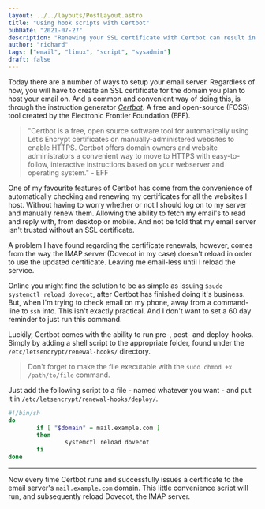 ```yaml
---
layout: ../../layouts/PostLayout.astro
title: "Using hook scripts with Certbot"
pubDate: "2021-07-27"
description: "Renewing your SSL certificate with Certbot can result in a domain's servers not applying the updated certificate. This quick post will go through a basic way of reloading services with deploy-hooks."
author: "richard"
tags: ["email", "linux", "script", "sysadmin"]
draft: false
---
```


Today there are a number of ways to setup your email server. Regardless of how, you will have to create an SSL certificate for the domain you plan to host your email on. And a common and convenient way of doing this, is through the instruction generator [_Certbot_](https://certbot.eff.org/). A free and open-source (FOSS) tool created by the Electronic Frontier Foundation (EFF).

> "Certbot is a free, open source software tool for automatically using Let’s Encrypt certificates on manually-administered websites to enable HTTPS. Certbot offers domain owners and website administrators a convenient way to move to HTTPS with easy-to-follow, interactive instructions based on your webserver and operating system." - EFF

One of my favourite features of Certbot has come from the convenience of automatically checking and renewing my certificates for all the websites I host. Without having to worry whether or not I should log on to my server and manually renew them. Allowing the ability to fetch my email's to read and reply with, from desktop or mobile. And not be told that my email server isn't trusted without an SSL certificate.

A problem I have found regarding the certificate renewals, however, comes from the way the IMAP server (Dovecot in my case) doesn't reload in order to use the updated certificate. Leaving me email-less until I reload the service.

Online you might find the solution to be as simple as issuing `$sudo systemctl reload dovecot`, after Certbot has finished doing it's business. But, when I'm trying to check email on my phone, away from a command-line to `ssh` into. This isn't exactly practical. And I don't want to set a 60 day reminder to just run this command.

Luckily, Certbot comes with the ability to run pre-, post- and deploy-hooks. Simply by adding a shell script to the appropriate folder, found under the `/etc/letsencrypt/renewal-hooks/` directory.

> Don't forget to make the file executable with the `sudo chmod +x /path/to/file` command.

Just add the following script to a file - named whatever you want - and put it in `/etc/letsencrypt/renewal-hooks/deploy/`.

```sh
#!/bin/sh
do
        if [ "$domain" = mail.example.com ]
        then
                systemctl reload dovecot
        fi
done
```

---

Now every time Certbot runs and successfully issues a certificate to the email server's `mail.example.com` domain. This little convenience script will run, and subsequently reload Dovecot, the IMAP server.
